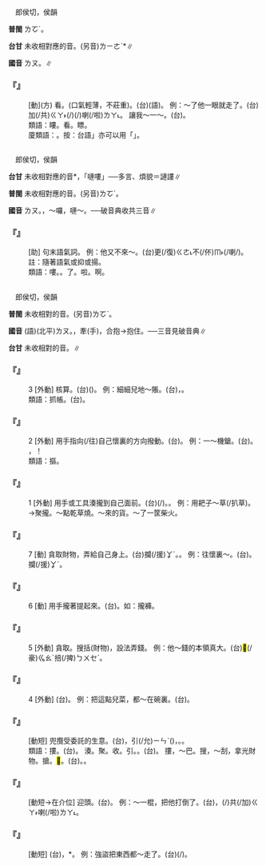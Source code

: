 
=={{ruby|瞜|ㄌㄡ}}==

　郎侯切，侯韻

'''普閩''' <rt>ㄌㆦˊ</rt>。

'''台甘''' 未收相對應的音。(另音)<rt>ㄌㄧㄜˋ</rt>*∥

'''國音''' <rt>ㄌㄡ</rt>。{{ruby|←|ㄌㄡˊ}}∥

    

==='''『{{ruby|瞜|ㄌㄡ}}』'''===
: [動](方) 看。(口氣輕薄，不莊重)。(台){{ruby|瞭|ㄌㄧㄜˋ}}(語)。 例：～了他一眼就走了。(台)加(/共)<rt>ㄍㄚ˫</rt>{{ruby|伊|ㄧ}}{{ruby|瞭|ㄌㄧㄜˋ}}{{ruby|一|ㄐㄧㆵ ͘}}{{ruby|下|·ㆤ˫}}{{ruby|著|ㄉㄧㄜㆷ}}(/{{ruby|都|ㄉㄜ˫}}){{ruby|行|ㄍㄧㆩˊ}}(/{{ruby|去|ㄎㄧ˪}})喇(/啦)<rt>ㄌㄚ˪</rt>。 讓我～一～。(台){{ruby|付|ㄏㆦ˫}}{{ruby|我|ㆣㄨㄚˋ}}{{ruby|瞭|ㄌㄧㄜˋ}}{{ruby|/|ㄐㄧㄜ˪}}{{ruby|一|ㄐㄧㆵ ͘}}{{ruby|下|·ㆤ˫}}。
:類語：瞜。看。瞟。
:
:廈類語：{{ruby|瞭|ㄌㄧㄜˋ}}。按：台語{{ruby|「|ㄌㄧㄜˋ}}」亦可以用「{{ruby|瞜|ㄌㄧㄜˋ}}」。
:
    

=={{ruby|嘍|ㄌㄡ}}==

　郎侯切，侯韻

'''台甘''' 未收相對應的音{{ruby|。|ㄌㆦˊ}}{{ruby|。|ㄌㆦˋ}}*，「嗹嘍」──多言、煩貌＝謰謱∥

'''普閩''' 未收相對應的音。(另音)<rt>ㄌㆦˊ</rt>。

'''國音''' <rt>ㄌㄡ</rt>。{{ruby|(文)|ㄌㄡˊ}}，～囉{{ruby|。|ㄌㄡˇ}}，嗹～{{ruby|。|·ㄌㄡ}}。──破音典收{{ruby|：|ㄌㄡˊ}}{{ruby|、|ㄌㄡˇ}}{{ruby|、|·ㄌㄡ}}共三音∥

    

==='''『{{ruby|嘍|ㄌㄡ}}』'''===
: [助] 句末語氣詞。 例：他又不來～。(台){{ruby|伊|ㄧ}}{{ruby|又|ㄧㄨ˫}}更(/復)<rt>ㄍㄜ˪</rt>{{ruby|/|ㄍㄜㆷ}}不(/伓)<rt>ㆬ˫</rt>{{ruby|來|ㄌㄞˊ}}{{ruby|啊|ㄚ}}(/喇/{{ruby|啦|ㄌㄚ˪}}){{ruby|。|·ㄌㆦ˪}}{{ruby|→|ㄌㆦ}}。註：隨著語氣或抑或揚。
:類語：嘍。{{ruby|咯|ㄌㄛ}}。了。啦。啊。
:
    

=={{ruby|摟|ㄌㄡ}}==

　郎侯切，侯韻

'''普閩''' 未收相對的音。(另音)<rt>ㄌㆦˋ</rt>。

'''國音''' (語)(北平)<rt>ㄌㄡ</rt>。{{ruby|(文)|ㄌㄡˊ}}，牽(手){{ruby|。|ㄌㄡˇ}}，合抱→抱住。──三音見破音典∥

'''台甘''' 未收相對的音。{{ruby|(文)|ㄌㆦˊ}}∥

    

==='''『{{ruby|摟|ㄌㄡ}}』'''===
:3  [外動] 核算。(台)({{ruby|剔|ㄊㄚㆵ}}{{ruby|算|ㄙㆭ˪}}{{ruby|盤|ㄅㄨㆩˊ}}){{ruby|查|ㄘㄚˊ}}{{ruby|賬|ㄒㄧㄠ˪}}。 例：細細兒地～賬。(台){{ruby|傾|ㄎㄧㄥˊ}}{{ruby|數|ㄒㄧㄠ˪}}，{{ruby|<mark>&#xffeb7;</mark>|ㄉㄚㆶ}}{{ruby|賬|ㄒㄧㄠ˪}}。
:類語：抓帳。(台){{ruby|掠|ㄌㄧㄚㆷ ͘}}{{ruby|帳|ㄒㄧㄠ˪}}。
:
    

==='''『{{ruby|摟|ㄌㄡ}}』'''===
:2  [外動] 用手指向(/往)自己懷裏的方向撥動。(台){{ruby|扳|ㄅㄢ}}。 例：一～機鎗。(台){{ruby|扳|ㄅㄧㄢ}}{{ruby|/|ㄅㄢ}}{{ruby|銃|ㄑㄧㄥ˪}}。 {{ruby|銃|ㄑㄧㄥ˪}}，{{ruby|一|ㄐㄧㆵ ͘}}{{ruby|下|ㆤ˫}}{{ruby|扳|ㄅㄢ}}{{ruby|/|ㄅㄧㄢ}}！
:類語：摳。
:
    

==='''『{{ruby|摟|ㄌㄡ}}』'''===
:1  [外動] 用手或工具湊攏到自己面前。(台){{ruby|耙|ㄅㆤˊ}}(/{{ruby|<mark>&#xf90ae;</mark>|ㄙㄚ}})。{{ruby|<mark>&#xf8f6c;</mark>|ㄎㄧㆦㆶ}}{{ruby|倚|ㄨㄚˋ}}{{ruby|來|·ㄌㄞˊ}}{{ruby|自|ㄍㄚ}}{{ruby|己|ㄉㄧ˫}}{{ruby|/|ㄍㄧ˫}}{{ruby|面|ㆠㄧㄣ˫}}{{ruby|前|ㄐㄧㄥˊ}}。 例：用耙子～草(/扒草)。→聚攏。～點乾草燒。～來的貨。～了一筐柴火。
    

==='''『{{ruby|摟|ㄌㄡ}}』'''===
:7  [動] 貪取財物，弄給自己身上。(台)攔(/援)<rt>ㆩˊ</rt>。{{ruby|攬|ㄌㆰˋ}}{{ruby|倚|ㄨㄚˋ}}。 例：往懷裏～。(台){{ruby|<mark>&#xf90ae;</mark>|ㄙㄚ}}{{ruby|倚|ㄨㄚˋ}}。攔(/援)<rt>ㆩˊ</rt>{{ruby|倚|ㄨㄚˋ}}{{ruby|來|·ㄌㄞˊ}}。
    

==='''『{{ruby|摟|ㄌㄡ}}』'''===
:6  [動] 用手攏著提起來。(台){{ruby|攏|ㄌㄤˋ}}。如：攏褲。
    

==='''『{{ruby|摟|ㄌㄡ}}』'''===
:5  [外動] 貪取。搜括(財物)，設法弄錢。 例：他～錢的本領真大。(台){{ruby|伊|ㄧ}}{{ruby|真|ㄐㄧㄣ˫}}<mark>&#xffa55;</mark>(/豪)<rt>ㆣㄠˊ</rt>掊(/捭)<rt>ㄅㄨㆤˋ</rt>{{ruby|/|ㄅㆤˋ}}。
    

==='''『{{ruby|摟|ㄌㄡ}}』'''===
:4  [外動] (台){{ruby|傾|ㄎㄧㄥˊ}}。 例：把這點兒菜，都～在碗裏。(台){{ruby|<mark>&#xf8f7a;</mark>|ㄐㄧㄚ}}{{ruby|丌|ㆤ}}{{ruby|菜|ㄘㄞ˪}}{{ruby|傾|ㄅㄧㆩ˪}}{{ruby|做|ㄗㄨㆤ˪}}{{ruby|/|ㄗㄜ˪}}{{ruby|一|ㄐㄧㆵ ͘}}{{ruby|碗|ㄨㆩˋ}}。
    

==='''『{{ruby|摟|ㄌㄡ}}{{ruby|包|ㄅㄠ}}{{ruby|兒|ㄦ}}』'''===
: [動短] 兜攬受委託的生意。(台){{ruby|貿|ㆠㄠㆷ ͘}}{{ruby|生|ㄒㄧㄥ}}{{ruby|理|ㄌㄧˋ}}，引(/允)<rt>ㄧㄣˋ</rt>({{ruby|來|ㄌㄞˊ}}{{ruby|做|ㄗㄨㆤ˪}}{{ruby|/|ㄗㄜ˪}})，{{ruby|包|ㄅㄠ}}{{ruby|辦|ㄅㄢ˫}}。{{ruby|承|ㄒㄧㄥˊ}}{{ruby|辦|ㄅㄢ˫}}。
:類語：摟。(台){{ruby|攏|ㄌㄤˋ}}。 湊。聚。收。引。{{ruby|摳|ㄎㄡ}}。(台){{ruby|摳|ㄎㄠ}}。 摟，～巴。搜，～刮，拿光財物。搶。<mark>&#xf98d8;</mark>。{{ruby|攬|ㄌㄢˇ}}(台){{ruby|攬|ㄌㆰˋ}}。{{ruby|扳|ㄅㄢ}}。
:
    

==='''『{{ruby|摟|ㄌㄡ}}{{ruby|頭|ㄊㄡˊ}}』'''===
: [動短→在介位] 迎頭。(台){{ruby|對|ㄉㄨㄧ˪}}{{ruby|面|ㆠㄧㄣ˫}}{{ruby|裏|·ㄌㄧˇ}}。 例：～一棍，把他打倒了。(台){{ruby|<mark>&#xffb58;</mark>|ㆣㄧㄚㆷ ͘}}{{ruby|棍|ㄍㄨㄣ˪}}{{ruby|仔|ㄚ}}{{ruby|相|ㄒㄧㆲ˪}}{{ruby|對|ㄉㄨㄧ˪}}{{ruby|額|ㄏㄧㄚㆷ ͘}}{{ruby|頭|ㄊㄠˊ}}{{ruby|一|ㄐㄧㆵ ͘}}{{ruby|下|ㆤ˫}}{{ruby|摃|ㄍㆲ˪}}{{ruby|落|ㄌㄜㆷ ͘}}{{ruby|去|ㄎㄧ˪}}，{{ruby|著|ㄉㄧㄜㆷ}}(/{{ruby|都|ㄉㄜ˫}})共(/加)<rt>ㄍㄚ˫</rt>{{ruby|摃|ㄍㆲ˪}}{{ruby|倒|ㄉㄜ˪}}喇(/啦)<rt>ㄌㄚ˪</rt>。
:
    

==='''『{{ruby|摟|ㄌㄡ}}{{ruby|巴|·ㄅㄚ}}』'''===
: [動短] (台){{ruby|攏|ㄌㆲˋ}}{{ruby|總|ㄗㆲˋ}}{{ruby|搬|ㄅㄨㆩ}}{{ruby|去|ㄎㄧ˪}}，{{ruby|搬|ㄅㄨㆩ}}*{{ruby|空|ㄎㄤ}}{{ruby|空|ㄎㄤ}}。 例：強盜把東西都～走了。(台){{ruby|強|ㄍㄧㆲˊ}}{{ruby|盜|ㄉㄜ˫}}{{ruby|將|ㄐㄧㆲ}}{{ruby|物|ㄇㄧㆷ ͘}}{{ruby|/|ㄇㆭㆷ ͘}}{{ruby|件|ㄍㄧㆩ˫}}{{ruby|攏|ㄌㆲˋ}}{{ruby|總|ㄗㆲˋ}}{{ruby|搬|ㄅㄨㆩ}}{{ruby|去|ㄎㄧ˪}}(/{{ruby|搬|ㄅㄨㆩ}}{{ruby|空|ㄎㄤ}}{{ruby|空|ㄎㄤ}})。
    
